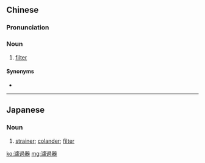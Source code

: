 {{also|滤过器}}
==Chinese==
{{zh-forms|s=滤过器|type=21}}

===Pronunciation===
{{zh-pron
|m=lǜguòqì
|cat=n
}}

===Noun===
{{zh-noun}}

# [[filter]]

====Synonyms====
* {{zh-l|過濾器}}

----

==Japanese==
{{ja-kanjitab|ろ|か|き|yomi=on}}

===Noun===
{{ja-noun|ろかき}}

# [[strainer]]; [[colander]]; [[filter]]

[[ko:濾過器]]
[[mg:濾過器]]